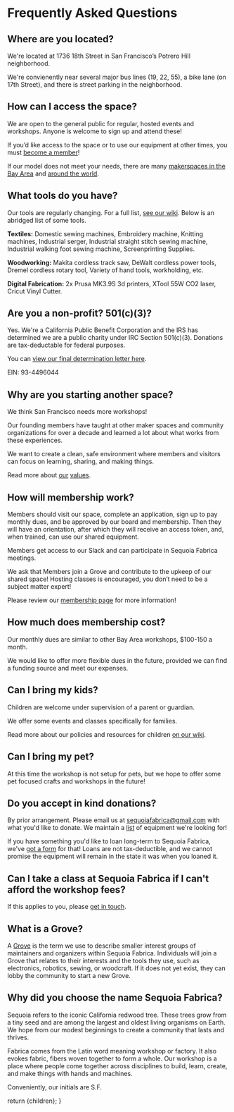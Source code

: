 

# Frequently Asked Questions

## Where are you located?

We're located at 1736 18th Street in San Francisco’s Potrero Hill neighborhood. 

We're convienently near several major bus lines  (19, 22, 55), a bike lane (on 17th Street), and there is street parking in the neighborhood.

## How can I access the space?

We are open to the general public for regular, hosted events and workshops. Anyone is welcome to sign up and attend these! 
 
If you’d like access to the space or to use our equipment at other times, you must [become a member](./membership)!

If our model does not meet your needs, there are many [makerspaces in the Bay Area](https://makernexuswiki.com/wiki/Maker_Spaces_In_San_Francisco_area) and [around the world](https://wiki.hackerspaces.org/List_of_Hacker_Spaces).

## What tools do you have?

Our tools are regularly changing. For a full list, [see our wiki](https://wiki.sequoiafabrica.org/wiki/Main_Page).
Below is an abridged list of some tools.

**Textiles:**
Domestic sewing machines,
Embroidery machine,
Knitting machines,
Industrial serger,
Industrial straight stitch sewing machine,
Industrial walking foot sewing machine,
Screenprinting Supplies.

**Woodworking:**
Makita cordless track saw,
DeWalt cordless power tools,
Dremel cordless rotary tool,
Variety of hand tools, workholding, etc.

**Digital Fabrication:**
2x Prusa MK3.9S 3d printers,
XTool 55W CO2 laser,
Cricut Vinyl Cutter.

## **Are you a non-profit? 501(c)(3)?**

Yes. We're a California Public Benefit Corporation and the IRS has determined we are a public charity under IRC Section 501(c)(3). Donations are tax-deductable for federal purposes. 

You can [view our final determination letter here](https://static.miraheze.org/sequoiafabricawiki/8/86/FinalLetter_93-4496044_SEQUOIAFABRICA_01132024_00.pdf).  

EIN: 93-4496044

## Why are you starting another space?

We think San Francisco needs more workshops! 

Our founding members have taught at other maker spaces and community organizations for over a decade and learned a lot about what works from these experiences. 

We want to create a clean, safe environment where members and visitors can focus on learning, sharing, and making things. 

Read more about [our](https://wiki.sequoiafabrica.org/wiki/Workshop_Norms) [values](./code_of_conduct).

## How will membership work?

Members should visit our space, complete an application, sign up to pay monthly dues, and be approved by our board and membership. Then they will have an orientation, after which they will receive an access token, and, when trained, can use our shared equipment.

Members get access to our Slack and can participate in Sequoia Fabrica meetings.

We ask that Members join a Grove and contribute to the upkeep of our shared space! Hosting classes is encouraged, you don’t need to be a subject matter expert!

Please review our [membership page](./membership) for more information!

## How much does membership cost?

Our monthly dues are similar to other Bay Area workshops, $100-150 a month.

We would like to offer more flexible dues in the future, provided we can find a funding source and meet our expenses. 

## Can I bring my kids?

Children are welcome under supervision of a parent or guardian. 

We offer some events and classes specifically for families. 

Read more about our policies and resources for children [on our wiki](https://wiki.sequoiafabrica.org/wiki/Saplings).

## Can I bring my pet?

At this time the workshop is not setup for pets, but we hope to offer some pet focused crafts and workshops in the future!

## Do you accept in kind donations?

By prior arrangement. Please email us at [sequoiafabrica@gmail.com](mailto:sequoiafabrica@gmail.com) with what you'd like to donate. We maintain a [list](https://wiki.sequoiafabrica.org/wiki/Equipment_Needs) of equipment we're looking for!

If you have something you'd like to loan long-term to Sequoia Fabrica, we've [got a form](https://docs.google.com/forms/d/e/1FAIpQLSfkrRbrPWCJe-pVXQRyJ7k1nDh0zrLgVVYZIwJPtpxaV6SVlg/viewform?usp=sf_link) for that!
Loans are not tax-deductible, and we cannot promise the equipment will remain in the state it was when you loaned it.

## Can I take a class at Sequoia Fabrica if I can't afford the workshop fees?

If this applies to you, please [get in touch](./contact). 

## What is a Grove?

A [Grove](https://wiki.sequoiafabrica.org/wiki/Grove) is the term we use to describe smaller interest groups of maintainers and organizers within Sequoia Fabrica. Individuals will join a Grove that relates to their interests and the tools they use, such as electronics, robotics, sewing, or woodcraft. If it does not yet exist, they can lobby the community to start a new Grove. 

## Why did you choose the name Sequoia Fabrica?

Sequoia refers to the iconic California redwood tree. These trees grow from a tiny seed and are among the largest and oldest living organisms on Earth. We hope from our modest beginnings to create a community that lasts and thrives.  

Fabrica comes from the Latin word meaning workshop or factory. It also evokes fabric, fibers woven together to form a whole. Our workshop is a place where people come together across disciplines to build, learn, create, and make things with hands and machines. 

Conveniently, our initials are S.F.

  return <DocumentLayout>{children}</DocumentLayout>;
}
